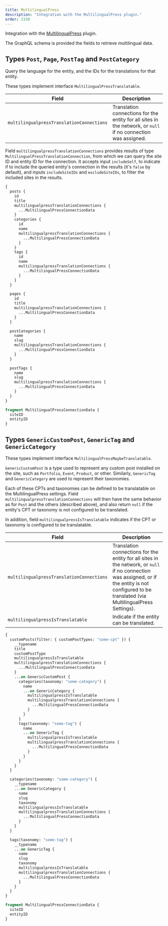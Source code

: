 ```yaml
---
title: MultilingualPress
description: "Integration with the MultilingualPress plugin."
order: 2150
---
```


Integration with the <a href="https://multilingualpress.org/" target="_blank">MultilingualPress</a> plugin.

The GraphQL schema is provided the fields to retrieve multilingual data.

## Types `Post`, `Page`, `PostTag` and `PostCategory`

Query the language for the entity, and the IDs for the translations for that entity.

These types implement interface `MultilingualPressTranslatable`.

| Field | Description |
| --- | --- |
| `multilingualpressTranslationConnections` | Translation connections for the entity for all sites in the network, or `null` if no connection was assigned. |

Field `multilingualpressTranslationConnections` provides results of type `MultilingualPressTranslationConnection`, from which we can query the site ID and entity ID for the connection. It accepts input `includeSelf`, to indicate if to include the queried entity's connection in the results (it's `false` by default), and inputs `includeSiteIDs` and `excludeSiteIDs`, to filter the included sites in the results.

```graphql
{
  posts {
    id
    title
    multilingualpressTranslationConnections {
      ...MultilingualPressConnectionData
    }
    categories {
      id
      name
      multilingualpressTranslationConnections {
        ...MultilingualPressConnectionData
      }
    }
    tags {
      id
      name
      multilingualpressTranslationConnections {
        ...MultilingualPressConnectionData
      }
    }
  }

  pages {
    id
    title
    multilingualpressTranslationConnections {
      ...MultilingualPressConnectionData
    }
  }

  postCategories {
    name
    slug
    multilingualpressTranslationConnections {
      ...MultilingualPressConnectionData
    }
  }

  postTags {
    name
    slug
    multilingualpressTranslationConnections {
      ...MultilingualPressConnectionData
    }
  }
}

fragment MultilingualPressConnectionData {
  siteID
  entityID
}
```

## Types `GenericCustomPost`, `GenericTag` and `GenericCategory`

These types implement interface `MultilingualPressMaybeTranslatable`.

`GenericCustomPost` is a type used to represent any custom post installed on the site, such as `Portfolio`, `Event`, `Product`, or other. Similarly, `GenericTag` and `GenericCategory` are used to represent their taxonomies.

Each of these CPTs and taxonomies can be defined to be translatable on the MultilingualPress settings. Field `multilingualpressTranslationConnections` will then have the same behavior as for `Post` and the others (described above), and also return `null` if the entity's CPT or taxonomy is not configured to be translated.

In addition, field `multilingualpressIsTranslatable` indicates if the CPT or taxonomy is configured to be translatable.

| Field | Description |
| --- | --- |
| `multilingualpressTranslationConnections` | Translation connections for the entity for all sites in the network, or `null` if no connection was assigned, or if the entity is not configured to be translated (via MultilingualPress Settings). |
| `multilingualpressIsTranslatable` | Indicate if the entity can be translated. |

```graphql
{
  customPosts(filter: { customPostTypes: "some-cpt" }) {
    __typename
    title
    customPostType
    multilingualpressIsTranslatable
    multilingualpressTranslationConnections {
      ...MultilingualPressConnectionData
    }
    ...on GenericCustomPost {
      categories(taxonomy: "some-category") {
        name
        ...on GenericCategory {
          multilingualpressIsTranslatable
          multilingualpressTranslationConnections {
            ...MultilingualPressConnectionData
          }
        }
      }
      tags(taxonomy: "some-tag") {
        name
        ...on GenericTag {
          multilingualpressIsTranslatable
          multilingualpressTranslationConnections {
            ...MultilingualPressConnectionData
          }
        }
      }
    }
  }

  categories(taxonomy: "some-category") {
    __typename
    ...on GenericCategory {
      name
      slug
      taxonomy
      multilingualpressIsTranslatable
      multilingualpressTranslationConnections {
        ...MultilingualPressConnectionData
      }
    }
  }

  tags(taxonomy: "some-tag") {
    __typename
    ...on GenericTag {
      name
      slug
      taxonomy
      multilingualpressIsTranslatable
      multilingualpressTranslationConnections {
        ...MultilingualPressConnectionData
      }
    }
  }
}

fragment MultilingualPressConnectionData {
  siteID
  entityID
}
```
